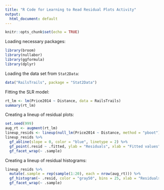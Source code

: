 ```yaml
---
title: "R Code for Learning to Read Residual Plots Activity"
output:
  html_document: default
---
```


```r
knitr::opts_chunk$set(echo = TRUE)
```

Loading necessary packages:

```r
library(broom)
library(nullabor)
library(ggformula)
library(dplyr)
```


Loading the data set from `Stat2Data`:

```r
data("RailsTrails", package = "Stat2Data")
```

Fitting the SLR model:

```r
rt_lm <- lm(Price2014 ~ Distance, data = RailsTrails)
summary(rt_lm)
```

Creating a lineup of residual plots:

```r
set.seed(999)
aug_rt <- augment(rt_lm)
lineup_resids <- lineup(null_lm(Price2014 ~ Distance, method = "pboot"), true = aug_rt)
lineup_resids %>%
  gf_abline(slope = 0, color = "blue", linetype = 2) %>%
  gf_point(.resid ~ .fitted, ylab = "Residuals", xlab = "Fitted values", shape = 1) %>%
  gf_facet_wrap(~ .sample)
```

Creating a lineup of residual histograms:
    
```r
lineup_resids %>%
  mutate(.sample = rep(sample(1:20), each = nrow(aug_rt))) %>%
  gf_histogram(~ .resid, color = "gray50", bins = 25, xlab = "Residuals") %>%
  gf_facet_wrap(~ .sample)
```

